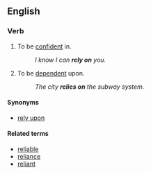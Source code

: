 ==English==

===Verb===
{{infl|en|verb|head=to [[rely]] [[on]]}}

# To be [[confident]] in.
#: ''I know I can '''rely on''' you.''
# To be [[dependent]] upon.
#: ''The city '''relies on''' the subway system.''

====Synonyms====
*[[rely upon]]

====Related terms====
*[[reliable]]
*[[reliance]]
*[[reliant]]